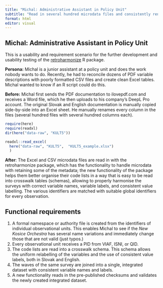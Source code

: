 ```yaml
---
title: "Michal: Administrative Assistant in Policy Unit"
subtitle: "Read in several hundred microdata files and consistently rename the variables from PDF codebooks"
format: html
editor: visual
---
```


## Michal: Administrative Assistant in Policy Unit

This is a usability and requirement scenario for the further development and usability testing of the [retroharmonize](https://retroharmonize.dataobservatory.eu/) R package.

**Persona:** Michal is a junior assistant at a policy unit and does the work nobody wants to do. Recently, he had to reconcile dozens of PDF variable descriptions with poorly formatted CSV files and create clean Excel tables. Michal wanted to know if an R script could do this.

**Before:** Michal first sends the PDF documentation to ilovepdf.com and receives a Word file, which he then uploads to his company's DeepL Pro account. The original Slovak and English documentation is manually copied side-by-side into an Excel sheet. He manually renames every column in the files (several hundred files with several hundred columns each).

```r
require(here)
require(readxl)
dir(here("data-raw", "KULT5"))
```
```r
readxl::read_excel(
  here("data-raw", "KULT5",  "KULT5_example.xlsx")
  )
```


**After**: The Excel and CSV microdata files are read in with the retroharmonize package, which has the functionality to handle microdata with retaining some of the metadata; the new functionality of the package helps them better organise their code lists in a way that is easy to be read into crosswalk tables (schemas), allowing to properly harmonise the surveys with correct variable names, variable labels, and consistent value labelling. The various identifiers are matched with suitable global identifiers for every observation.

## Functional requirements

1. A formal namespace or authority file is created from the identifiers of individual observational units. This enables Michal to see if the _New Kosice Orchestra_ has several name variations and immediately change those that are not valid (just typos.)
2. Every observational unit receives a PID from VIAF, ISNI, or QID.
3. The code lists are read into a crosswalk schema. This schema allows the uniform relabelling of the variables and the use of consistent value labels, both in Slovak and English.
4. The waves of the same survey are joined into a single, integrated dataset with consistent variable names and labels.  
5. A new functionality reads in the pre-published checksums and validates the newly created integrated dataset.
